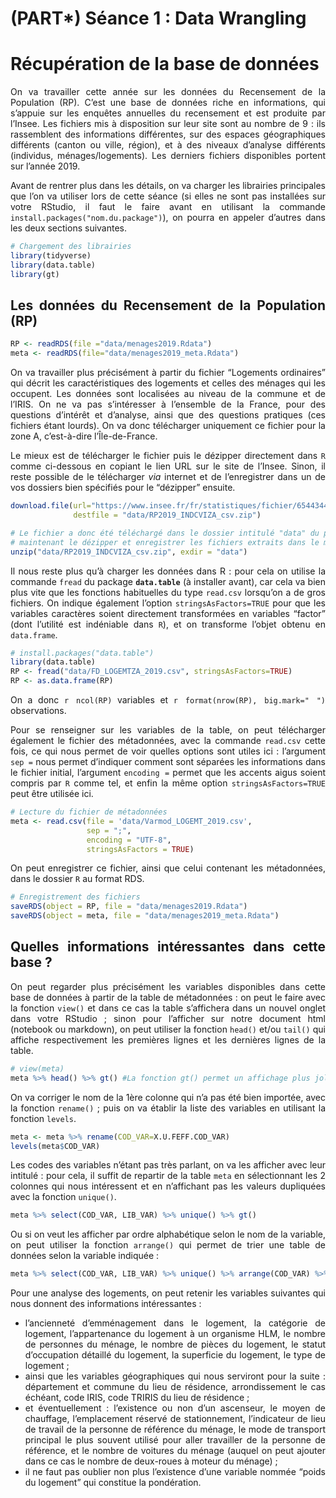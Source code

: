 
# (PART\*) Séance 1 : Data Wrangling {-}


# Récupération de la base de données {#c01-Base-de-donnees}

<div align="justify">

On va travailler cette année sur les données du Recensement de la Population (RP). C'est une base de données riche en informations, qui s'appuie sur les enquêtes annuelles du recensement et est produite par l'Insee. Les fichiers mis à disposition sur leur site sont au nombre de 9 : ils rassemblent des informations différentes, sur des espaces géographiques différents (canton ou ville, région), et à des niveaux d'analyse différents (individus, ménages/logements). Les derniers fichiers disponibles portent sur l'année 2019.

Avant de rentrer plus dans les détails, on va charger les librairies principales que l'on va utiliser lors de cette séance (si elles ne sont pas installées sur votre RStudio, il faut le faire avant en utilisant la commande `install.packages("nom.du.package")`), on pourra en appeler d'autres dans les deux sections suivantes.

```r
# Chargement des librairies
library(tidyverse)
library(data.table)
library(gt)
```


## Les données du Recensement de la Population (RP)
```r
RP <- readRDS(file ="data/menages2019.Rdata") 
meta <- readRDS(file="data/menages2019_meta.Rdata")
```
On va travailler plus précisément à partir du fichier "Logements ordinaires" qui décrit les caractéristiques des logements et celles des ménages qui les occupent. Les données sont localisées au niveau de la commune et de l'IRIS. On ne va pas s'intéresser à l'ensemble de la France, pour des questions d'intérêt et d'analyse, ainsi que des questions pratiques (ces fichiers étant lourds). On va donc télécharger uniquement ce fichier pour la zone A, c'est-à-dire l'Île-de-France.  

Le mieux est de télécharger le fichier puis le dézipper directement dans `R` comme ci-dessous en copiant le lien URL sur le site de l'Insee. Sinon, il reste possible de le télécharger *via* internet et de l'enregistrer dans un de vos dossiers bien spécifiés pour le "dézipper" ensuite. 
```r
download.file(url="https://www.insee.fr/fr/statistiques/fichier/6544344/RP2019_LOGEMTZA_csv.zip",
              destfile = "data/RP2019_INDCVIZA_csv.zip")

# Le fichier a donc été téléchargé dans le dossier intitulé "data" du projet R, on va  
# maintenant le dézipper et enregistrer les fichiers extraits dans le même dossier.
unzip("data/RP2019_INDCVIZA_csv.zip", exdir = "data")

```

  
Il nous reste plus qu'à charger les données dans R : pour cela on utilise la commande `fread` du package **`data.table`** (à installer avant), car cela va bien plus vite que les fonctions  habituelles du type `read.csv` lorsqu'on a de gros fichiers. On indique également l'option `stringsAsFactors=TRUE` pour que les variables caractères soient directement transformées en variables "factor" (dont l'utilité est indéniable dans `R`), et on transforme l'objet obtenu en `data.frame`. 
```r
# install.packages("data.table")
library(data.table)
RP <- fread("data/FD_LOGEMTZA_2019.csv", stringsAsFactors=TRUE)
RP <- as.data.frame(RP)
```
On a donc `r ncol(RP)` variables et `r format(nrow(RP), big.mark=" ")` observations.  


Pour se renseigner sur les variables de la table, on peut télécharger également le fichier des métadonnées, avec la commande `read.csv` cette fois, ce qui nous permet de voir quelles options sont utiles ici : l'argument `sep = ` nous permet d'indiquer comment sont séparées les informations dans le fichier initial, l'argument `encoding = ` permet que les accents aigus soient compris par `R` comme tel, et enfin la même option `stringsAsFactors=TRUE` peut être utilisée ici.
```r
# Lecture du fichier de métadonnées
meta <- read.csv(file = 'data/Varmod_LOGEMT_2019.csv',
                 sep = ";",
                 encoding = "UTF-8",
                 stringsAsFactors = TRUE)
```


On peut enregistrer ce fichier, ainsi que celui contenant les métadonnées, dans le dossier `R` au format RDS.
```r
# Enregistrement des fichiers
saveRDS(object = RP, file = "data/menages2019.Rdata")
saveRDS(object = meta, file = "data/menages2019_meta.Rdata")
```



## Quelles informations intéressantes dans cette base ?
On peut regarder plus précisément les variables disponibles dans cette base de données à partir de la table de métadonnées : on peut le faire avec la fonction `view()` et dans ce cas la table s'affichera dans un nouvel onglet dans votre RStudio ; sinon pour l'afficher sur notre document html (notebook ou markdown), on peut utiliser la fonction `head()` et/ou `tail()` qui affiche respectivement les premières lignes et les dernières lignes de la table.
```r
# view(meta)
meta %>% head() %>% gt() #La fonction gt() permet un affichage plus joli pour le document html
```

On va corriger le nom de la 1ère colonne qui n'a pas été bien importée, avec la fonction `rename()` ; puis on va établir la liste des variables en utilisant la fonction `levels`.
```r
meta <- meta %>% rename(COD_VAR=X.U.FEFF.COD_VAR)
levels(meta$COD_VAR) 
```
Les codes des variables n'étant pas très parlant, on va les afficher avec leur intitulé : pour cela, il suffit de repartir de la table `meta` en sélectionnant les 2 colonnes qui nous intéressent et en n'affichant pas les valeurs dupliquées avec la fonction `unique()`.
```r
meta %>% select(COD_VAR, LIB_VAR) %>% unique() %>% gt()
```

Ou si on veut les afficher par ordre alphabétique selon le nom de la variable, on peut utiliser la fonction `arrange()` qui permet de trier une table de données selon la variable indiquée :
```r
meta %>% select(COD_VAR, LIB_VAR) %>% unique() %>% arrange(COD_VAR) %>% gt()
```

Pour une analyse des logements, on peut retenir les variables suivantes qui nous donnent des informations intéressantes :

- l'ancienneté d'emménagement dans le logement, la catégorie de logement, l'appartenance du logement à un organisme HLM, le nombre de personnes du ménage, le nombre de pièces du logement, le statut d'occupation détaillé du logement, la superficie du logement, le type de logement ;
- ainsi que les variables géographiques qui nous serviront pour la suite : département et commune du lieu de résidence, arrondissement le cas échéant, code IRIS, code TRIRIS du lieu de résidence ; 
- et éventuellement : l'existence ou non d'un ascenseur, le moyen de chauffage, l'emplacement réservé de stationnement, l'indicateur de lieu de travail de la personne de référence du ménage, le mode de transport principal le plus souvent utilisé pour aller travailler de la personne de référence, et le nombre de voitures du ménage (auquel on peut ajouter dans ce cas le nombre de deux-roues à moteur du ménage) ;
- il ne faut pas oublier non plus l'existence d'une variable nommée "poids du logement" qui constitue la pondération.


